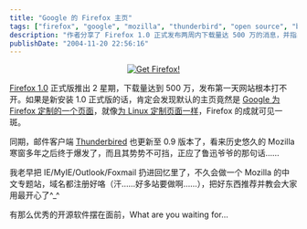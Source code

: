 ```yaml
---
title: "Google 的 Firefox 主页"
tags: ["firefox", "google", "mozilla", "thunderbird", "open source", "browsers", "linux"]
description: "作者分享了 Firefox 1.0 正式发布两周内下载量达 500 万的消息，并指出 Google 为 Firefox 定制了专门的主页，类似于之前为 Linux 定制的页面，显示 Firefox 已获得重要认可。同时提到 Mozilla 的 Thunderbird 邮件客户端也更新到 0.9 版本，表明 Mozilla 产品线整体势头强劲。作者表示自己已弃用 IE、Outlook 等软件，并计划制作 Mozilla 中文专题网站推广这些优秀的开源软件。"
publishDate: "2004-11-20 22:56:16"
---
```


<p align="center">
  <a href="http://www.spreadfirefox.com/?q=affiliates&id=38642&t=53">
    <img
      title="Get Firefox!"
      alt="Get Firefox!"
      src="http://www.spreadfirefox.com/community/images/affiliates/Banners/468x60/rediscover.png"
      border="0"
    />
  </a>
</p>

[Firefox 1.0](http://www.mozilla.org/products/firefox/central.html) 正式版推出 2 星期，下载量达到 500 万，发布第一天网站根本打不开。如果是新安装 1.0 正式版的话，肯定会发现默认的主页竟然是 [Google 为 Firefox 定制的一个页面](http://www.google.com/firefox/?zh-CN&act=2)，就像[为 Linux 定制页面一样](http://www.google.com/linux)，Firefox 的成就可见一斑。

同期，邮件客户端 [Thunderbired](http://www.mozilla.org/products/thunderbird/) 也更新至 0.9 版本了，看来历史悠久的 Mozilla 寒窗多年之后终于爆发了，而且其势势不可挡，正应了鲁迅爷爷的那句话……

我老早把 IE/MyIE/Outlook/Foxmail 扔进回忆里了，不久会做一个 Mozilla 的中文专题站，域名都注册好咯（汗……好多站要做啊……），把好东西推荐并教会大家用最开心了^\_^

有那么优秀的开源软件摆在面前，What are you waiting for...
